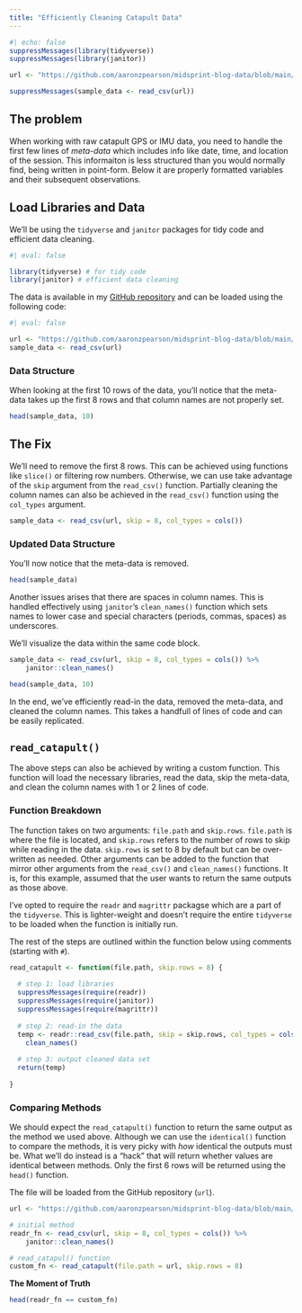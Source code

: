 ---
title: "Efficiently Cleaning Catapult Data"
---

```{r, warning=FALSE}
#| echo: false
suppressMessages(library(tidyverse))
suppressMessages(library(janitor))

url <- "https://github.com/aaronzpearson/midsprint-blog-data/blob/main/sample_catapult.csv?raw=true"

suppressMessages(sample_data <- read_csv(url))
```

## The problem

When working with raw catapult GPS or IMU data, you need to handle the first few lines of *meta-data* which includes info like date, time, and location of the session. This informaiton is less structured than you would normally find, being written in point-form. Below it are properly formatted variables and their subsequent observations.

## Load Libraries and Data

We'll be using the `tidyverse` and `janitor` packages for tidy code and efficient data cleaning.

```{r}
#| eval: false

library(tidyverse) # for tidy code
library(janitor) # efficient data cleaning
```

The data is available in my [GitHub repository](github.com/aaronzpearson/midsprint-blog-data) and can be loaded using the following code:

```{r}
#| eval: false

url <- "https://github.com/aaronzpearson/midsprint-blog-data/blob/main/sample_catapult.csv?raw=true"
sample_data <- read_csv(url)
```

### Data Structure

When looking at the first 10 rows of the data, you'll notice that the meta-data takes up the first 8 rows and that column names are not properly set.


```{r}
head(sample_data, 10)
```

## The Fix

We'll need to remove the first 8 rows. This can be achieved using functions like `slice()` or filtering row numbers. Otherwise, we can use take advantage of the `skip` argument from the `read_csv()` function. Partially cleaning the column names can also be achieved in the `read_csv()` function using the `col_types` argument.

```{r, warning=FALSE}
sample_data <- read_csv(url, skip = 8, col_types = cols())
```


### Updated Data Structure

You'll now notice that the meta-data is removed.

```{r}
head(sample_data)
```

Another issues arises that there are spaces in column names. This is handled effectively using `janitor`'s `clean_names()` function which sets names to lower case and special characters (periods, commas, spaces) as underscores.

We'll visualize the data within the same code block.

```{r}
sample_data <- read_csv(url, skip = 8, col_types = cols()) %>%
    janitor::clean_names()

head(sample_data, 10)
```

In the end, we've efficiently read-in the data, removed the meta-data, and cleaned the column names. This takes a handfull of lines of code and can be easily replicated.

## `read_catapult()`

The above steps can also be achieved by writing a custom function. This function will load the necessary libraries, read the data, skip the meta-data, and clean the column names with 1 or 2 lines of code.

### Function Breakdown

The function takes on two arguments: `file.path` and `skip.rows`. `file.path` is where the file is located, and `skip.rows` refers to the number of rows to skip while reading in the data. `skip.rows` is set to 8 by default but can be over-written as needed. Other arguments can be added to the function that mirror other arguments from the `read_csv()` and `clean_names()` functions. It is, for this example, assumed that the user wants to return the same outputs as those above.

I've opted to require the `readr` and `magrittr` packagse which are a part of the `tidyverse`. This is lighter-weight and doesn't require the entire `tidyverse` to be loaded when the function is initially run.

The rest of the steps are outlined within the function below using comments (starting with `#`).

```{r}
read_catapult <- function(file.path, skip.rows = 8) {
  
  # step 1: load libraries
  suppressMessages(require(readr))
  suppressMessages(require(janitor))
  suppressMessages(require(magrittr))
  
  # step 2: read-in the data
  temp <- readr::read_csv(file.path, skip = skip.rows, col_types = cols()) %>% 
    clean_names()
  
  # step 3: output cleaned data set
  return(temp)
  
}
```

### Comparing Methods

We should expect the `read_catapult()` function to return the same output as the method we used above. Although we can use the `identical()` function to compare the methods, it is very picky with *how* identical the outputs must be. What we'll do instead is a "hack" that will return whether values are identical between methods. Only the first 6 rows will be returned using the `head()` function. 

The file will be loaded from the GitHub repository (`url`).

```{r, message=FALSE, warning=FALSE}
url <- "https://github.com/aaronzpearson/midsprint-blog-data/blob/main/sample_catapult.csv?raw=true"

# initial method
readr_fn <- read_csv(url, skip = 8, col_types = cols()) %>%
    janitor::clean_names()

# read_catapul() function
custom_fn <- read_catapult(file.path = url, skip.rows = 8)
```

**The Moment of Truth**

```{r}
head(readr_fn == custom_fn)
```

